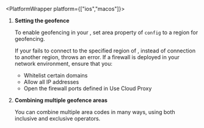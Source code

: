 
<PlatformWrapper platform={["ios","macos"]}>

1. **Setting the geofence**

    To enable geofencing in your <Vpl k="CLIENT" />, set area property of `config` to a region for geofencing.

    <SetGeofence />

    If your <Vpl k="CLIENT" /> fails to connect to the specified region of <Vg k="AGORA_BACKEND" />, instead of connection to another <Vg k="AGORA_BACKEND" /> region, <Vpd k="SDK" /> throws an error. If a firewall is deployed in your network environment, ensure that you:

    * Whitelist certain domains
    * Allow all IP addresses
    * Open the firewall ports defined in <Link to= "../reference/cloud-proxy-allowed-ips">Use Cloud Proxy</Link>

1. **Combining multiple geofence areas**

    You can combine multiple area codes in many ways, using both inclusive and exclusive operators.

    <CombineGeofence />

</PlatformWrapper>